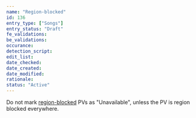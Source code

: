 ```yaml
---
name: "Region-blocked"
id: 136
entry_type: ["Songs"]
entry_status: "Draft"
fe_validations:
be_validations:
occurance:
detection_script:
edit_list:
date_checked:
date_created:
date_modified:
rationale:
status: "Active"
---
```

Do not mark [region-blocked](https://vocadb.net/T/8226) PVs as "Unavailable", unless the PV is region blocked everywhere.